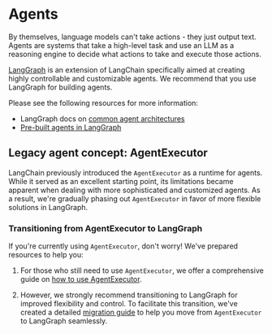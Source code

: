 # Agents

By themselves, language models can't take actions - they just output text. Agents are systems that take a high-level task and use an LLM as a reasoning engine to decide what actions to take and execute those actions.

[LangGraph](/docs/concepts/architecture#langgraph) is an extension of LangChain specifically aimed at creating highly controllable and customizable agents. We recommend that you use LangGraph for building agents.

Please see the following resources for more information:

* LangGraph docs on [common agent architectures](https://langchain-ai.github.io/langgraph/concepts/agentic_concepts/)
* [Pre-built agents in LangGraph](https://langchain-ai.github.io/langgraph/reference/prebuilt/#langgraph.prebuilt.chat_agent_executor.create_react_agent)

## Legacy agent concept: AgentExecutor

LangChain previously introduced the `AgentExecutor` as a runtime for agents.
While it served as an excellent starting point, its limitations became apparent when dealing with more sophisticated and customized agents.
As a result, we're gradually phasing out `AgentExecutor` in favor of more flexible solutions in LangGraph.

### Transitioning from AgentExecutor to LangGraph

If you're currently using `AgentExecutor`, don't worry! We've prepared resources to help you:

1. For those who still need to use `AgentExecutor`, we offer a comprehensive guide on [how to use AgentExecutor](/docs/how_to/agent_executor).

2. However, we strongly recommend transitioning to LangGraph for improved flexibility and control. To facilitate this transition, we've created a detailed [migration guide](/docs/how_to/migrate_agent) to help you move from `AgentExecutor` to LangGraph seamlessly.

